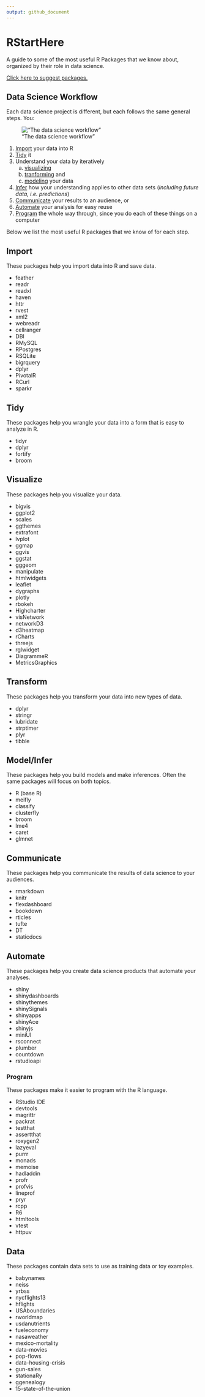 ```yaml
---
output: github_document
---
```


# RStartHere
A guide to some of the most useful R Packages that we know about, organized by their role in data science.

[Click here to suggest packages.](https://github.com/rstudio/RStartHere/edit/master/README.Rmd)


## Data Science Workflow 
Each data science project is different, but each follows the same general steps. You:

!["The data science workflow"](data-science.png)


1. [Import](#import) your data into R
2. [Tidy](#tidy) it
3. Understand your data by iteratively 
    a. [visualizing](#visualize)
    b. [tranforming](#transform) and 
    c. [modeling](#modelinfer) your data
4. [Infer](#infer) how your understanding applies to other data sets (_including future data, i.e. predictions_)
5. [Communicate](#communicate) your results to an audience, or
6. [Automate](#automate) your analysis for easy reuse
7. [Program](#program) the whole way through, since you do each of these things on a computer

Below we list the most useful R packages that we know of for each step.

## Import
These packages help you import data into R and save data.

* feather
* readr
* readxl
* haven
* httr
* rvest
* xml2
* webreadr
* cellranger
* DBI
* RMySQL
* RPostgres
* RSQLite
* bigrquery
* dplyr
* PivotalR
* RCurl
* sparkr

## Tidy
These packages help you wrangle your data into a form that is easy to analyze in R.

* tidyr
* dplyr
* fortify
* broom

## Visualize
These packages help you visualize your data.

* bigvis
* ggplot2
* scales
* ggthemes
* extrafont
* lvplot
* ggmap
* ggvis
* ggstat
* gggeom
* manipulate
* htmlwidgets
* leaflet
* dygraphs
* plotly
* rbokeh
* Highcharter
* visNetwork
* networkD3
* d3heatmap
* rCharts
* threejs
* rglwidget
* DiagrammeR
* MetricsGraphics

## Transform
These packages help you transform your data into new types of data.

* dplyr
* stringr
* lubridate
* strptimer
* plyr
* tibble

## Model/Infer
These packages help you build models and make inferences. Often the same packages will focus on both topics.

* R (base R)
* meifly
* classify
* clusterfly
* broom
* lme4
* caret
* glmnet

## Communicate
These packages help you communicate the results of data science to your audiences.

* rmarkdown
* knitr
* flexdashboard
* bookdown
* rticles
* tufte
* DT
* staticdocs

## Automate
These packages help you create data science products that automate your analyses.

* shiny
* shinydashboards
* shinythemes
* shinySignals
* shinyapps
* shinyAce
* shinyjs
* miniUI
* rsconnect
* plumber
* countdown
* rstudioapi

### Program
These packages make it easier to program with the R language.

* RStudio IDE
* devtools
* magrittr
* packrat
* testthat
* assertthat
* roxygen2
* lazyeval
* purrr
* monads
* memoise
* hadladdin
* profr
* profvis
* lineprof
* pryr
* rcpp
* R6
* htmltools
* vtest
* httpuv

## Data 
These packages contain data sets to use as training data or toy examples.

* babynames
* neiss
* yrbss
* nycflights13
* hflights
* USAboundaries
* rworldmap
* usdanutrients
* fueleconomy
* nasaweather
* mexico-mortality
* data-movies
* pop-flows
* data-housing-crisis
* gun-sales
* stationaRy
* ggenealogy
* 15-state-of-the-union

